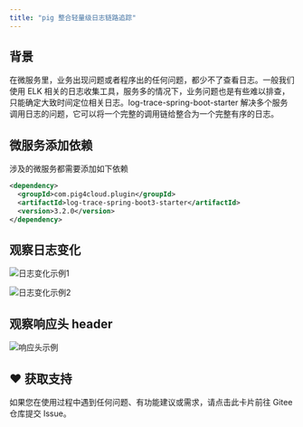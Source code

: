 ```yaml
---
title: "pig 整合轻量级日志链路追踪"
---
```


## 背景

在微服务里，业务出现问题或者程序出的任何问题，都少不了查看日志。一般我们使用 ELK 相关的日志收集工具，服务多的情况下，业务问题也是有些难以排查，只能确定大致时间定位相关日志。log-trace-spring-boot-starter 解决多个服务调用日志的问题，它可以将一个完整的调用链给整合为一个完整有序的日志。

## 微服务添加依赖

<Warning>
涉及的微服务都需要添加如下依赖
</Warning>

```xml
<dependency>
  <groupId>com.pig4cloud.plugin</groupId>
  <artifactId>log-trace-spring-boot3-starter</artifactId>
  <version>3.2.0</version>
</dependency>
```

## 观察日志变化

![日志变化示例1](/images/1649579261443-c1d745c2-12cd-4898-a868-2683ce2d2bde.png)

![日志变化示例2](/images/1649579250280-144471a8-a648-46f8-9a38-bd1361363d4f.png)

## 观察响应头 header 

![响应头示例](/images/1649657870210-c2dbc9a1-c464-4a65-918a-83b22f8ee899.png)

## ♥️ 获取支持
<Card title="遇到问题？" horizontal icon="link" href="https://gitee.com/log4j/pig/issues">
  如果您在使用过程中遇到任何问题、有功能建议或需求，请点击此卡片前往 Gitee 仓库提交 Issue。
</Card>


